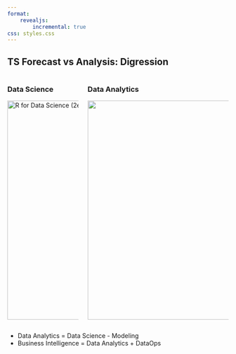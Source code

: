 ```yaml
---
format: 
    revealjs:
        incremental: true
css: styles.css
---
```


## TS Forecast vs Analysis: Digression {.big-bullets}

::::::: columns
::: {.column width="50%"}
### Data Science

[![R for Data Science (2e) - Whole Game](images/r4ds-workflow.png){width="500"}](https://r4ds.hadley.nz/whole-game)
:::

::::: column
::: fragment
### Data Analytics
:::

::: fragment
![](images/r4ds-workflow-bi.png){width="500"}
:::
:::::
:::::::

-   Data Analytics = Data Science - Modeling
-   Business Intelligence = Data Analytics + DataOps